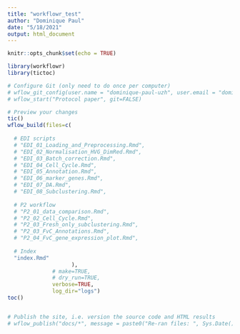 ```yaml
---
title: "workflowr_test"
author: "Dominique Paul"
date: "5/18/2021"
output: html_document
---
```


```r
knitr::opts_chunk$set(echo = TRUE)
```


```r
library(workflowr)
library(tictoc)

# Configure Git (only need to do once per computer)
# wflow_git_config(user.name = "dominique-paul-uzh", user.email = "dominique.paul@uzh.ch", overwrite=TRUE)
# wflow_start("Protocol paper", git=FALSE)

# Preview your changes
tic()
wflow_build(files=c(
  
  # EDI scripts
  # "EDI_01_Loading_and_Preprocessing.Rmd",
  # "EDI_02_Normalisation_HVG_DimRed.Rmd",
  # "EDI_03_Batch_correction.Rmd",
  # "EDI_04_Cell_Cycle.Rmd",
  # "EDI_05_Annotation.Rmd",
  # "EDI_06_marker_genes.Rmd",
  # "EDI_07_DA.Rmd",
  # "EDI_08_Subclustering.Rmd",
  
  # P2 workflow
  # "P2_01_data_comparison.Rmd",
  # "P2_02_Cell_Cycle.Rmd",
  # "P2_03_Fresh_only_subclustering.Rmd",
  # "P2_03_FvC_Annotations.Rmd",
  # "P2_04_FvC_gene_expression_plot.Rmd",
  
  # Index
  "index.Rmd"
                    ),
              # make=TRUE,
              # dry_run=TRUE,
              verbose=TRUE,
              log_dir="logs")
toc()


# Publish the site, i.e. version the source code and HTML results
# wflow_publish("docs/*", message = paste0("Re-ran files: ", Sys.Date()), republish = TRUE)
```
